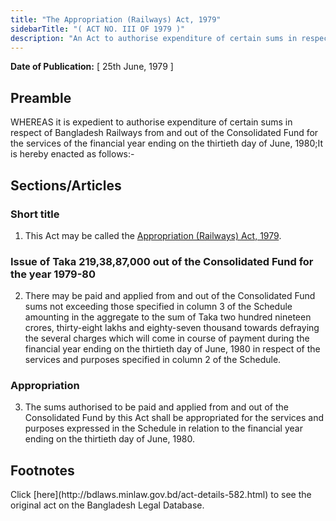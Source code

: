 ```yaml
---
title: "The Appropriation (Railways) Act, 1979"
sidebarTitle: "( ACT NO. III OF 1979 )"
description: "An Act to authorise expenditure of certain sums in respect of Bangladesh Railways from and out of the Consolidated Fund for the services of the financial year ending on the thirtieth day of June, 1980."
---
```


**Date of Publication:** [ 25th June, 1979 ]

## Preamble

WHEREAS it is expedient to authorise expenditure of certain sums in respect of Bangladesh Railways from and out of the Consolidated Fund for the services of the financial year ending on the thirtieth day of June, 1980;It is hereby enacted as follows:-

## Sections/Articles

### Short title

1. This Act may be called the [Appropriation (Railways) Act, 1979](/act-582.html "Appropriation (Railways) Act, 1979").

### Issue of Taka 219,38,87,000 out of the Consolidated Fund for the year 1979-80

2. There may be paid and applied from and out of the Consolidated Fund sums not exceeding those specified in column 3 of the Schedule amounting in the aggregate to the sum of Taka two hundred nineteen crores, thirty-eight lakhs and eighty-seven thousand towards defraying the several charges which will come in course of payment during the financial year ending on the thirtieth day of June, 1980 in respect of the services and purposes specified in column 2 of the Schedule.

### Appropriation

3. The sums authorised to be paid and applied from and out of the Consolidated Fund by this Act shall be appropriated for the services and purposes expressed in the Schedule in relation to the financial year ending on the thirtieth day of June, 1980.

## Footnotes

<Note>
  Click [here](http://bdlaws.minlaw.gov.bd/act-details-582.html) to see the original act on the Bangladesh Legal Database.
</Note>
